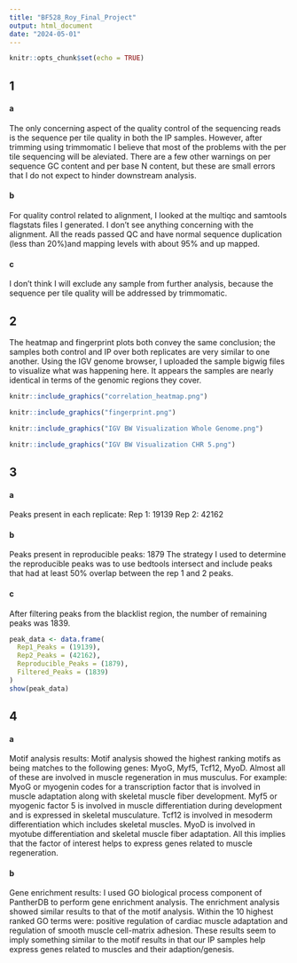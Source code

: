 ```yaml
---
title: "BF528_Roy_Final_Project"
output: html_document
date: "2024-05-01"
---
```


```r
knitr::opts_chunk$set(echo = TRUE)
```

## 1
#### a
The only concerning aspect of the quality control of the sequencing reads is the sequence per tile quality in both the IP samples. However, after trimming using trimmomatic I believe that most of the problems with the per tile sequencing will be aleviated. There are a few other warnings on per sequence GC content and per base N content, but these are small errors that I do not expect to hinder downstream analysis.

#### b
For quality control related to alignment, I looked at the multiqc and samtools flagstats files I generated. I don't see anything concerning with the alignment. All the reads passed QC and have normal sequence duplication (less than 20%)and mapping levels with about 95% and up mapped. 

#### c
I don't think I will exclude any sample from further analysis, because the sequence per tile quality will be addressed by trimmomatic.


## 2 

The heatmap and fingerprint plots both convey the same conclusion; the samples both control and IP over both replicates are very similar to one another. Using the IGV genome browser, I uploaded the sample bigwig files to visualize what was happening here. It appears the samples are nearly identical in terms of the genomic regions they cover.   


```r
knitr::include_graphics("correlation_heatmap.png")
```

```r
knitr::include_graphics("fingerprint.png")
```

```r
knitr::include_graphics("IGV BW Visualization Whole Genome.png")
```

```r
knitr::include_graphics("IGV BW Visualization CHR 5.png")
```


## 3 

#### a 
Peaks present in each replicate:
Rep 1: 19139
Rep 2: 42162

#### b
Peaks present in reproducible peaks: 1879
The strategy I used to determine the reproducible peaks was to use bedtools intersect and include peaks that had at least 50% overlap between the rep 1 and 2 peaks. 

#### c 
After filtering peaks from the blacklist region, the number of remaining peaks was 1839.

```r
peak_data <- data.frame(
  Rep1_Peaks = (19139),
  Rep2_Peaks = (42162),
  Reproducible_Peaks = (1879),
  Filtered_Peaks = (1839)
)
show(peak_data)
```


## 4 

#### a
Motif analysis results:
Motif analysis showed the highest ranking motifs as being matches to the following genes: MyoG, Myf5, Tcf12, MyoD. Almost all of these are involved in muscle regeneration in mus musculus. For example: MyoG or myogenin codes for a transcription factor that is involved in muscle adaptation along with skeletal muscle fiber development. Myf5 or myogenic factor 5 is involved in muscle differentiation during development and is expressed in skeletal musculature. Tcf12 is involved in mesoderm differentiation which includes skeletal muscles. MyoD is involved in myotube differentiation and skeletal muscle fiber adaptation.
All this implies that the factor of interest helps to express genes related to muscle regeneration. 

#### b
Gene enrichment results:
I used GO biological process component of PantherDB to perform gene enrichment analysis. The enrichment analysis showed similar results to that of the motif analysis. Within the 10 highest ranked GO terms were: positive regulation of cardiac muscle adaptation and 	
regulation of smooth muscle cell-matrix adhesion. These results seem to imply something similar to the motif results in that our IP samples help express genes related to muscles and their adaption/genesis. 

